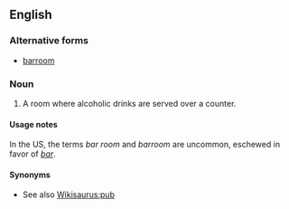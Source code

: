 ==English==

===Alternative forms===
* [[barroom]]

===Noun===
{{en-noun}}

# {{lb|en|North American}} A room where alcoholic drinks are served over a counter.

====Usage notes====
In the US, the terms ''bar room'' and ''barroom'' are uncommon, eschewed in favor of ''[[bar]]''.

====Synonyms====
* See also [[Wikisaurus:pub]]